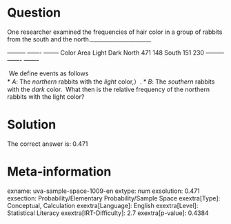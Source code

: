 Question
========

One researcher examined the frequencies of hair color in a group of rabbits from the south and the north.______________________ \

  --------- ------- -------- Color Area Light Dark North 471 148 South 151 230 --------- ------- --------

\ We define events as follows \
* *A*: The *northern* rabbits with the *light* color,）.
* *B*: The *southern* rabbits with the *dark* color. \ What then is the relative frequency of the northern rabbits with the light color?

Solution
========

The correct answer is: 0.471

Meta-information
================
exname: uva-sample-space-1009-en
extype: num
exsolution: 0.471
exsection: Probability/Elementary Probability/Sample Space
exextra[Type]: Conceptual, Calculation
exextra[Language]: English
exextra[Level]: Statistical Literacy
exextra[IRT-Difficulty]: 2.7
exextra[p-value]: 0.4384
